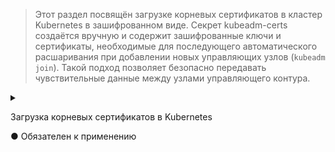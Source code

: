 

> Этот раздел посвящён загрузке корневых сертификатов в кластер Kubernetes в зашифрованном виде.
> Секрет kubeadm-certs создаётся вручную и содержит зашифрованные ключи и сертификаты, необходимые для последующего автоматического расшаривания при добавлении новых управляющих узлов (`kubeadm join`).
> Такой подход позволяет безопасно передавать чувствительные данные между узлами управляющего контура.

<Tabs groupId="phase">
  <TabItem value="init">
    <details>
      <summary>
        <div style={{ display: 'flex', justifyContent: 'space-between', flexWrap: 'wrap' }}>
          <p style={{ marginBottom: 0 }}>Загрузка корневых сертификатов в Kubernetes</p>
          <p className="obligatory-note-orange">● Обязателен к применению</p>
        </div>
      </summary>
      <UploadCAInit />
    </details>
  </TabItem>
</Tabs>
